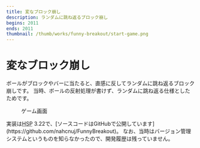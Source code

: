 ```yaml
---
title: 変なブロック崩し
description: ランダムに跳ね返るブロック崩し
begins: 2011
ends: 2011
thumbnail: /thumb/works/funny-breakout/start-game.png
---
```


# 変なブロック崩し
ボールがブロックやバーに当たると、直感に反してランダムに跳ね返るブロック崩しです。
当時、ボールの反射処理が書けず、ランダムに跳ね返る仕様としたためです。
<figure style="height:calc(8*var(--line-height-length))">
  <RemoteImage src="/thumb/works/funny-breakout/start-game.png" width="320" height="252" alt="「変なブロック崩し」を起動した時の画面です。左に初期盤面、右に現在の得点や残機数、制限時間などが表示されています。" />
  <figcaption>ゲーム画面</figcaption>
</figure>
実装は<abbr title="Hot Soup Processor">HSP</abbr> 3.22で、[ソースコードはGitHubで公開しています](https://github.com/nahcnuj/FunnyBreakout)。
なお、当時はバージョン管理システムというものを知らなかったので、開発履歴は残っていません。
